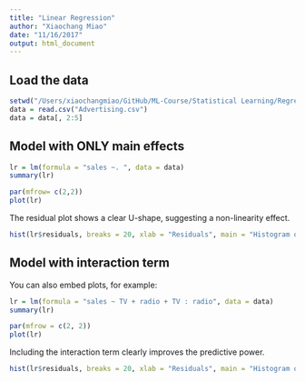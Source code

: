 ```yaml
---
title: "Linear Regression"
author: "Xiaochang Miao"
date: "11/16/2017"
output: html_document
---
```

## Load the data
```r
setwd("/Users/xiaochangmiao/GitHub/ML-Course/Statistical Learning/Regression")
data = read.csv("Advertising.csv")
data = data[, 2:5]
```

## Model with ONLY main effects
```r
lr = lm(formula = "sales ~. ", data = data)
summary(lr)
```

```r
par(mfrow= c(2,2))
plot(lr)
```
The residual plot shows a clear U-shape, suggesting a non-linearity effect.

```r
hist(lr$residuals, breaks = 20, xlab = "Residuals", main = "Histogram of Residuals")
```

## Model with interaction term

You can also embed plots, for example:

```r
lr = lm(formula = "sales ~ TV + radio + TV : radio", data = data)
summary(lr)
```

```r
par(mfrow = c(2, 2))
plot(lr)
```
Including the interaction term clearly improves the predictive power.

```r
hist(lr$residuals, breaks = 20, xlab = "Residuals", main = "Histogram of Residuals")
```

